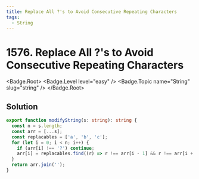 ```yaml
---
title: Replace All ?'s to Avoid Consecutive Repeating Characters
tags:
  - String
---
```


# 1576. Replace All ?'s to Avoid Consecutive Repeating Characters

<Badge.Root>
  <Badge.Level level="easy" />
  <Badge.Topic name="String" slug="string" />
</Badge.Root>

## Solution

```typescript filename="solution.ts" copy
export function modifyString(s: string): string {
  const n = s.length;
  const arr = [...s];
  const replacables = ['a', 'b', 'c'];
  for (let i = 0; i < n; i++) {
    if (arr[i] !== '?') continue;
    arr[i] = replacables.find((r) => r !== arr[i - 1] && r !== arr[i + 1])!;
  }
  return arr.join('');
}
```

<ProblemLink
  codingSite="leetcode"
  href="https://leetcode.com/problems/replace-all-s-to-avoid-consecutive-repeating-characters"
  title="Replace All ?'s to Avoid Consecutive Repeating Characters"
/>

